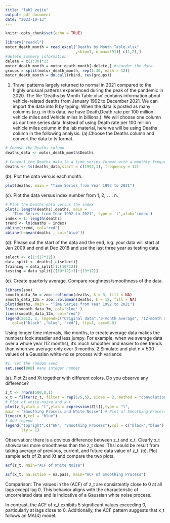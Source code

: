 ```yaml
---
title: "lab2_zejie"
output: pdf_document
date: "2023-10-13"
---
```


```r
knitr::opts_chunk$set(echo = TRUE)
```

```r
library("readxl")
motor_death_month = read_excel("Deaths by Month Table.xlsx"
                               ,skip=1, n_max=391)[-c(1,2),]
#delete summery information
delete = c(1:30)*13
motor_death_month = motor_death_month[-delete,] #reorder the data.
groups = split(motor_death_month, rep(1:30, each = 12))
motor_death_month = do.call(rbind, rev(groups))
```

1. Travel patterns largely returned to normal in 2021 compared to the highly unusual patterns experienced during the peak of the pandemic in 2020. The file ‘Deaths by Month Table.xlsx’ contains information about vehicle-related deaths from January 1992 to December 2021. We can import the data into R by typing:
When the data is posted as many columns (e.g. in this data, we have Death,Death rate per 100 million vehicle miles and Vehicle miles in billions.). We will choose one column as our time series data. Instead of using Death rate per 100 million vehicle miles column in the lab material, here we will be using Deaths column in the following analysis.
(a).Choose the Deaths column and convert the data to ts format.
```r
# Choose the Deaths column
deaths_data <- motor_death_month$Deaths

# Convert the Deaths data to a time series format with a monthly frequency
deaths <- ts(deaths_data,start = c(1992,1), frequency = 12)
```
(b). Plot the data versus each month.
```r
plot(deaths, main = "Time Series from Year 1992 to 2021")
```
(c). Plot the data versus index number from 1, 2, . . . n.
```r
# Plot the Deaths data versus the index
plot(1:length(deaths),deaths, main =
   "Time Series from Year 1992 to 2021", type = 'l',xlab='index')
index = 1: length(deaths)
trend <- lm(deaths ~ index)
abline(trend, col="red")
abline(h=mean(deaths , col='blue'))
```

(d). Please cut the start of the data and the end, e.g. your data will start at Jan 2009 and end at Dec 2018 and use the last three year as testing data.
```r
select <- c(1:(17*12))
data_split <- deaths[-c(select)]
training = data_split[1:(10*12)]
testing = data_split[((10*12)+1):(13*12)]
```
(e). Create quarterly average. Compare roughness/smoothness of the data.
```r
library(zoo)
smooth_data_3m = zoo::rollmean(deaths, k = 3, fill = NA)
smooth_data_12m = zoo::rollmean(deaths, k = 12, fill = NA)
plot(deaths, main = "Time Series from Year 1992 to 2021")
lines(smooth_data_3m, col='blue' )
lines(smooth_data_12m, col='red')
legend(2013, 2, legend=c("Original data","3-month average", "12-month average"),
   col=c("black" ,"blue", "red"), lty=1, cex=0.8)
```
Using longer time intervals, like months, to create average data makes the numbers look steadier and less jumpy. For example, when we average data over a whole year (12 months), it's much smoother and easier to see trends than when we average only over 3 months.
2.Simulate and plot n = 500 values of a Gaussian white-noise process with variance
```r
#1. set the random seed 
set.seed(888) #any integer number
```
(a). Plot Zt and Xt together with different colors. Do you observe any difference?
```r
z_t <- rnorm(500,0,1)
x_t = filter(z_t, filter = rep(1/5,5), sides = 2, method = "convolution") 
# Plot of white-noise and x-t
plot(z_t,xlab = "t",ylab = expression(Z[t]),type = "l",
main = "Smoothing Process and White Noise") # Plot of Smoothing Process
lines(x_t,col = "blue")
# Add legend
legend("topright",c("WN", "Smoothing Process"),col = c("black","blue"),
       lty = 1)
```
Observation: there is a obvious difference between z_t and x_t. Clearly x_t showcases more smoothness than the z_t does. Thsi could be result from taking average of previous, current, and future data value of z_t. 
(b). Plot sample acfs of Zt and Xt and compare the two plots.
```r
acf(z_t, main="ACF of White Noise")
```

```r
acf(x_t, na.action = na.pass, main="ACF of Smoothing Process")
```
Comparison: The values in the (ACF) of z_t are consistently close to 0 at all lags except lag 0. This behavior aligns with the characteristic of uncorrelated data and is indicative of a Gaussian white noise process.

In contrast, the ACF of x_t exhibits 5 significant values exceeding 0, particularly at lags close to 0. Additionally, the ACF pattern suggests that x_t follows an MA(4) model.
